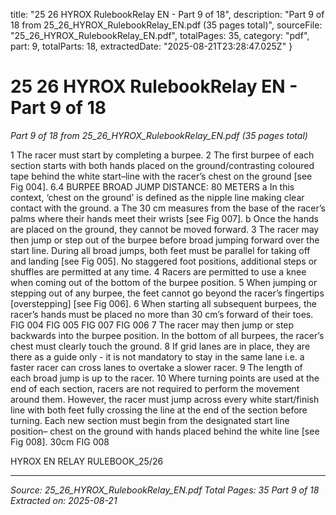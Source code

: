   title: "25 26 HYROX RulebookRelay EN - Part 9 of 18",
  description: "Part 9 of 18 from 25_26_HYROX_RulebookRelay_EN.pdf (35 pages total)",
  sourceFile: "25_26_HYROX_RulebookRelay_EN.pdf",
  totalPages: 35,
  category: "pdf",
  part: 9,
  totalParts: 18,
  extractedDate: "2025-08-21T23:28:47.025Z"
}

# 25 26 HYROX RulebookRelay EN - Part 9 of 18

*Part 9 of 18 from 25_26_HYROX_RulebookRelay_EN.pdf (35 pages total)*

1 The racer must start by completing a burpee.
2 The first burpee of each section starts with both
hands placed on the ground/contrasting coloured
tape behind the white start–line with the racer’s
chest on the ground [see Fig 004].
6.4 BURPEE BROAD JUMP
DISTANCE:
80 METERS
a In this context, ‘chest on the ground’ is defined
as the nipple line making clear contact with
the ground.
a The 30 cm measures from the base of the
racer’s palms where their hands meet their
wrists [see Fig 007].
b Once the hands are placed on the ground,
they cannot be moved forward.
3 The racer may then jump or step out of the burpee
before broad jumping forward over the start
line. During all broad jumps, both feet must be
parallel for taking off and landing [see Fig 005].
No staggered foot positions, additional steps or
shuffles are permitted at any time.
4 Racers are permitted to use a knee when coming
out of the bottom of the burpee position.
5 When jumping or stepping out of any burpee,
the feet cannot go beyond the racer’s fingertips
[overstepping] [see Fig 006].
6 When starting all subsequent burpees, the racer’s
hands must be placed no more than 30 cm’s
forward of their toes.
FIG 004
FIG 005
FIG 007
FIG 006
7 The racer may then jump or step backwards into
the burpee position. In the bottom of all burpees,
the racer’s chest must clearly touch the ground.
8 If grid lanes are in place, they are there as a guide
only - it is not mandatory to stay in the same lane
i.e. a faster racer can cross lanes to overtake a
slower racer.
9 The length of each broad jump is up to the racer.
10 Where turning points are used at the end of each
section, racers are not required to perform the
movement around them. However, the racer must
jump across every white start/finish line with
both feet fully crossing the line at the end of the
section before turning. Each new section must
begin from the designated start line position–
chest on the ground with hands placed behind
the white line [see Fig 008].
30cm
FIG 008

HYROX EN RELAY RULEBOOK_25/26

---

*Source: 25_26_HYROX_RulebookRelay_EN.pdf*
*Total Pages: 35*
*Part 9 of 18*
*Extracted on: 2025-08-21*
